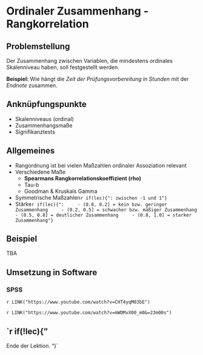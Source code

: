 # Ordinaler Zusammenhang - Rangkorrelation

## Problemstellung
Der Zusammenhang zwischen Variablen, die mindestens ordinales Skalenniveau haben, soll festgestellt werden.

**Beispiel:** Wie hängt die *Zeit der Prüfungsvorbereitung in Stunden* mit der *Endnote* zusammen.

## Anknüpfungspunkte
- Skalenniveaus (ordinal)
- Zusammenhangsmaße
- Signifikanztests

## Allgemeines
- Rangordnung ist bei vielen Maßzahlen ordinaler Assoziation relevant
- Verschiedene Maße
    - **Spearmans Rangkorrelationskoeffizient (rho)**
    - Tau-b
    - Goodman & Kruskals Gamma
- Symmetrische Maßzahlen`r if(lec){": zwischen -1 und 1"}` 
- Stärke`r if(lec){":
    - (0.0, 0.2] = kein bzw. geringer Zusammenhang
    - (0.2, 0.5] = schwacher bzw. mäßiger Zusammenhang
    - (0.5, 0.8] = deutlicher Zusammenhang
    - (0.8, 1.0] = starker Zusammenhang"}`

## Beispiel
TBA

## Umsetzung in Software

### SPSS

`r LINK("https://www.youtube.com/watch?v=CHT4yqM03bE")`

`r LINK("https://www.youtube.com/watch?v=mWDMvX00_m0&=23m00s")`

`r if(!lec){"
-------

Ende der Lektion.
"}`


